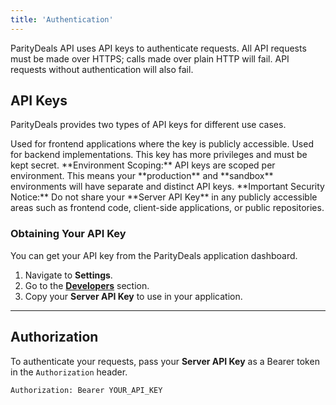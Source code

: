 ```yaml
---
title: 'Authentication'
---
```


ParityDeals API uses API keys to authenticate requests. All API requests must be made over HTTPS; calls made over plain HTTP will fail. API requests without authentication will also fail.

## API Keys

ParityDeals provides two types of API keys for different use cases.

<CardGroup cols={2}>
  <Card title="Client API Key">
    Used for frontend applications where the key is publicly accessible.
  </Card>
  <Card title="Server API Key">
    Used for backend implementations. This key has more privileges and must be kept secret.
  </Card>
</CardGroup>

<Info>
  **Environment Scoping:** API keys are scoped per environment. This means your **production** and **sandbox** environments will have separate and distinct API keys.
</Info>

<Warning>
  **Important Security Notice:** Do not share your **Server API Key** in any publicly accessible areas such as frontend code, client-side applications, or public repositories.
</Warning>

### Obtaining Your API Key

You can get your API key from the ParityDeals application dashboard.

1.  Navigate to **Settings**.
2.  Go to the [**Developers**](https://app.paritydeals.com/settings/developers) section.
3.  Copy your **Server API Key** to use in your application.

---

## Authorization

To authenticate your requests, pass your **Server API Key** as a Bearer token in the `Authorization` header.

```bash
Authorization: Bearer YOUR_API_KEY